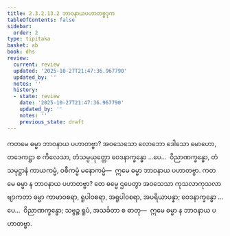 ```yaml
---
title: 2.3.2.13.2 ဘာဝနာယပဟာတဗ္ဗဒုက
tableOfContents: false
sidebar:
  order: 2
type: tipitaka
basket: ab
book: dhs
review:
  current: review
  updated: '2025-10-27T21:47:36.967790'
  updated_by: ''
  notes: ''
  history:
  - state: review
    date: '2025-10-27T21:47:36.967790'
    updated_by: ''
    notes: ''
    previous_state: draft
---
```



<ReviewStatus review={frontmatter.review} showDetails={true} />

<HypothesisAnnotation frontmatter={frontmatter} />

<DynamicBreadcrumb />

<Division number="1266" book="dhs" e="ch" v="29" p="250">

<Paragraph number="1967" book="dhs">
ကတမေ ဓမ္မာ ဘာဝနာယ ပဟာတဗ္ဗာ? အဝသေသော လောဘော ဒေါသော မောဟော, တဒေကဋ္ဌာ စ ကိလေသာ, တံသမ္ပယုတ္တော ဝေဒနာက္ခန္ဓော …ပေ…  ဝိညာဏက္ခန္ဓော, တံသမုဋ္ဌာနံ ကာယကမ္မံ, ဝစီကမ္မံ မနောကမ္မံ—  ဣမေ ဓမ္မာ ဘာဝနာယ ပဟာတဗ္ဗာ.
</Paragraph>

</Division>
<Division number="1267" book="dhs" e="ch" v="29" p="250">

<Paragraph number="1968" book="dhs">
ကတမေ ဓမ္မာ န ဘာဝနာယ ပဟာတဗ္ဗာ? တေ ဓမ္မေ ဌပေတွာ အဝသေသာ ကုသလာကုသလာဗျာကတာ ဓမ္မာ ကာမာဝစရာ, ရူပါဝစရာ, အရူပါဝစရာ, အပရိယာပန္နာ; ဝေဒနာက္ခန္ဓော …ပေ…  ဝိညာဏက္ခန္ဓော; သဗ္ဗဉ္စ ရူပံ, အသင်္ခတာ စ ဓာတု—  ဣမေ ဓမ္မာ န ဘာဝနာယ ပဟာတဗ္ဗာ.
</Paragraph>
</Division>